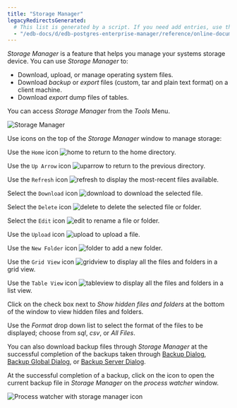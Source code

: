 ```yaml
---
title: "Storage Manager"
legacyRedirectsGenerated:
  # This list is generated by a script. If you need add entries, use the `legacyRedirects` key.
  - "/edb-docs/d/edb-postgres-enterprise-manager/reference/online-documentation/8.0/storage_manager.html"
---
```


<div id="storage_manager" class="registered_link"></div>

*Storage Manager* is a feature that helps you manage your systems storage device. You can use *Storage Manager* to:

-   Download, upload, or manage operating system files.
-   Download *backup* or *export* files (custom, tar and plain text format) on a client machine.
-   Download *export* dump files of tables.

You can access *Storage Manager* from the *Tools* Menu.

<img src="../images/storage_manager.png" class="align-center" alt="Storage Manager" />

Use icons on the top of the *Storage Manager* window to manage storage:

Use the `Home` icon ![home](../images/home.png) to return to the home directory.

Use the `Up Arrow` icon ![uparrow](../images/uparrow.png) to return to the previous directory.

Use the `Refresh` icon ![refresh](../images/refresh.png) to display the most-recent files available.

Select the `Download` icon ![download](../images/download.png) to download the selected file.

Select the `Delete` icon ![delete](../images/delete.png) to delete the selected file or folder.

Select the `Edit` icon ![edit](../images/edit.png) to rename a file or folder.

Use the `Upload` icon ![upload](../images/upload.png) to upload a file.

Use the `New Folder` icon ![folder](../images/folder.png) to add a new folder.

Use the `Grid View` icon ![gridview](../images/gridview.png) to display all the files and folders in a grid view.

Use the `Table View` icon ![tableview](../images/tableview.png) to display all the files and folders in a list view.

Click on the check box next to *Show hidden files and folders* at the bottom of the window to view hidden files and folders.

Use the *Format* drop down list to select the format of the files to be displayed; choose from *sql*, *csv*, or *All Files*.

You can also download backup files through *Storage Manager* at the successful completion of the backups taken through [Backup Dialog](06_backup_dialog/#backup_dialog), [Backup Global Dialog](07_backup_globals_dialog/#backup_globals_dialog), or [Backup Server Dialog](08_backup_server_dialog/#backup_server_dialog).

At the successful completion of a backup, click on the icon to open the current backup file in *Storage Manager* on the *process watcher* window.

<img src="../images/process_watcher_storage_manager.png" class="align-center" alt="Process watcher with storage manager icon" />
